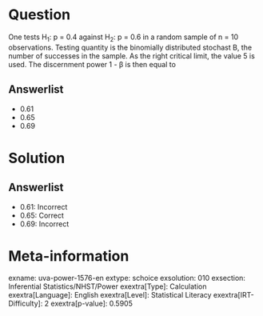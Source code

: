 Question
========

One tests H~1~: p = 0.4 against H~2~: p = 0.6 in a random sample of n = 10 observations. Testing quantity is the binomially distributed stochast B, the number of successes in the sample. As the right critical limit, the value 5 is used. The discernment power 1 - β is then equal to

Answerlist
----------

* 0.61
* 0.65
* 0.69

Solution
========

Answerlist
----------

* 0.61: Incorrect
* 0.65: Correct
* 0.69: Incorrect

Meta-information
================
exname: uva-power-1576-en
extype: schoice
exsolution: 010
exsection: Inferential Statistics/NHST/Power
exextra[Type]: Calculation
exextra[Language]: English
exextra[Level]: Statistical Literacy
exextra[IRT-Difficulty]: 2
exextra[p-value]: 0.5905
